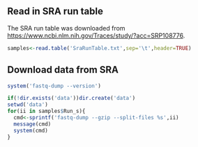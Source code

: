 ## Read in SRA run table
The SRA run table was downloaded from [https://www.ncbi.nlm.nih.gov/Traces/study/?acc=SRP108776](https://www.ncbi.nlm.nih.gov/Traces/study/?acc=SRP108776).
```r
samples<-read.table('SraRunTable.txt',sep='\t',header=TRUE)
```

## Download data from SRA
```r
system('fastq-dump --version')
```

```r
if(!dir.exists('data'))dir.create('data')
setwd('data')
for(ii in samples$Run_s){
  cmd<-sprintf('fastq-dump --gzip --split-files %s',ii)
  message(cmd)
  system(cmd)
}
```
